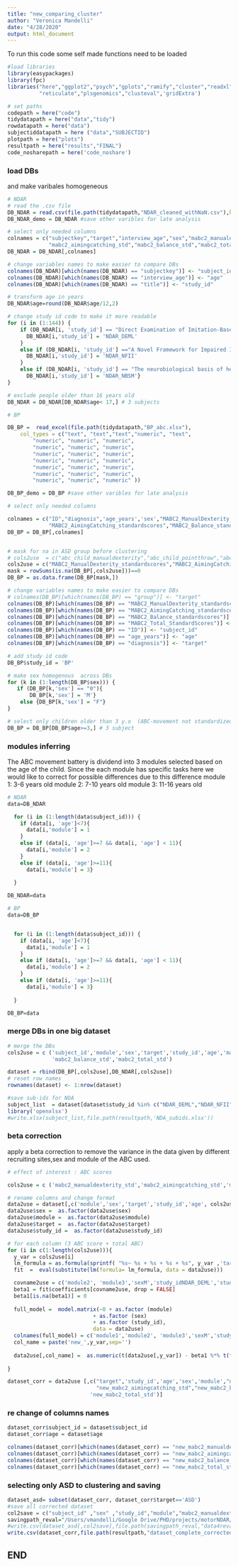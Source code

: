```yaml
---
title: "new_comparing_cluster"
author: "Veronica Mandelli"
date: "4/28/2020"
output: html_document
---
```



To run this code some self made functions need to be loaded
```r
#load libraries
library(easypackages)
library(fpc)
libraries("here","ggplot2","psych","gplots","ramify","cluster","readxl","pracma","MatchIt","grid","amap","gridExtra",
          "reticulate","plsgenomics","clusteval",'gridExtra')

# set paths
codepath = here("code")
tidydatapath = here("data","tidy")
rowdatapath = here("data")
subjectiddatapath = here ("data","SUBJECTID")
plotpath = here("plots")
resultpath = here("results","FINAL")
code_nosharepath = here('code_noshare')
```

### load DBs
and make varibales  homogeneous
```r
# NDAR
# read the .csv file
DB_NDAR = read.csv(file.path(tidydatapath,"NDAR_cleaned_withNaN.csv"),header = TRUE, stringsAsFactors = FALSE)
DB_NDAR_demo = DB_NDAR #save other varibles for late analysis

# select only needed columns
colnames = c("subjectkey","target","interview_age","sex","mabc2_manualdexterity_std",
             "mabc2_aimingcatching_std","mabc2_balance_std","mabc2_total_std",'title')
DB_NDAR = DB_NDAR[,colnames]

# change variables names to make easier to compare DBs
colnames(DB_NDAR)[which(names(DB_NDAR) == "subjectkey")] <- "subject_id"
colnames(DB_NDAR)[which(names(DB_NDAR) == "interview_age")] <- "age"
colnames(DB_NDAR)[which(names(DB_NDAR) == "title")] <- "study_id"

# transform age in years
DB_NDAR$age=round(DB_NDAR$age/12,2)

# change study id code to make it more readable
for (i in (1:144)) {
    if (DB_NDAR[i, 'study_id'] == "Direct Examination of Imitation-Based Learning in Autism"){
      DB_NDAR[i,'study_id'] = 'NDAR_DEML'
    }
    else if (DB_NDAR[i, 'study_id'] =="A Novel Framework for Impaired Imitation in ASD" ){
      DB_NDAR[i,'study_id'] = 'NDAR_NFII'
    }
    else if (DB_NDAR[i, 'study_id'] == "The neurobiological basis of heterogeneous social and motor deficits in ASD"){
      DB_NDAR[i,'study_id'] = 'NDAR_NBSM'}
}

# exclude people older than 16 years old
DB_NDAR = DB_NDAR[DB_NDAR$age< 17,] # 3 subjects

# BP

DB_BP =  read_excel(file.path(tidydatapath,"BP_abc.xlsx"),
    col_types = c("text", "text","text","numeric", "text", 
        "numeric", "numeric", "numeric", 
        "numeric", "numeric", "numeric", 
        "numeric", "numeric", "numeric", 
        "numeric", "numeric", "numeric", 
        "numeric", "numeric", "numeric", 
        "numeric", "numeric", "numeric", 
        "numeric", "numeric", "numeric" ))

DB_BP_demo = DB_BP #save other varibles for late analysis

# select only needed columns

colnames = c("ID","diagnosis",'age_years','sex',"MABC2_ManualDexterity_standardscores",
             "MABC2_AimingCatching_standardscores","MABC2_Balance_standardscores","MABC2_Total_StandardScores")
DB_BP = DB_BP[,colnames]


# mask for na in ASD group before clustering
# cols2use  = c("abc_child_manualdexterity","abc_child_pointthrow","abc_child_balance")
cols2use = c("MABC2_ManualDexterity_standardscores","MABC2_AimingCatching_standardscores","MABC2_Balance_standardscores")
mask = rowSums(is.na(DB_BP[,cols2use]))==0
DB_BP = as.data.frame(DB_BP[mask,])

# change variables names to make easier to compare DBs
# colnames(DB_BP)[which(names(DB_BP) == "group")] <- "target"
colnames(DB_BP)[which(names(DB_BP) == "MABC2_ManualDexterity_standardscores")] <- "mabc2_manualdexterity_std"
colnames(DB_BP)[which(names(DB_BP) == "MABC2_AimingCatching_standardscores")] <- "mabc2_aimingcatching_std"
colnames(DB_BP)[which(names(DB_BP) == "MABC2_Balance_standardscores")] <- "mabc2_balance_std"
colnames(DB_BP)[which(names(DB_BP) == "MABC2_Total_StandardScores")] <- "mabc2_total_std"
colnames(DB_BP)[which(names(DB_BP) == "ID")] <- "subject_id"
colnames(DB_BP)[which(names(DB_BP) == "age_years")] <- "age"
colnames(DB_BP)[which(names(DB_BP) == "diagnosis")] <- "target"

# add study id code
DB_BP$study_id = 'BP'

# make sex homogenous  across DBs
for (k in (1:length(DB_BP$sex))) {
   if (DB_BP[k,'sex'] == "0"){
       DB_BP[k,'sex'] = 'M'}
    else {DB_BP[k,'sex'] = "F"}
}

# select only children older than 3 y.o  (ABC-movement not standardized for younger!)
DB_BP = DB_BP[DB_BP$age>=3,] # 3 subject
```

### modules inferring
The ABC movement battery is dividend into 3 modules selected based on the age of the child. Since the each module has specific tasks here we would like to correct for possible differences due to this difference
module 1: 3-6 years old
module 2: 7-10 years old
module 3: 11-16 years old
```r

# NDAR
data=DB_NDAR

  for (i in (1:length(data$subject_id))) {
    if (data[i, 'age']<7){
      data[i,'module'] = 1
    }
    else if (data[i, 'age']>=7 && data[i, 'age'] < 11){
      data[i,'module'] = 2
    }
    else if (data[i, 'age']>=11){
      data[i,'module'] = 3}
    
  }

DB_NDAR=data

# BP
data=DB_BP


  for (i in (1:length(data$subject_id))) {
    if (data[i, 'age']<7){
      data[i,'module'] = 1
    }
    else if (data[i, 'age']>=7 && data[i, 'age'] < 11){
      data[i,'module'] = 2
    }
    else if (data[i, 'age']>=11){
      data[i,'module'] = 3}
    
  }

DB_BP=data

```

### merge DBs in one big dataset
```r
# merge the DBs
cols2use = c ('subject_id','module','sex','target','study_id','age','mabc2_manualdexterity_std','mabc2_aimingcatching_std',
              'mabc2_balance_std','mabc2_total_std')

dataset = rbind(DB_BP[,cols2use],DB_NDAR[,cols2use])
# reset row names
rownames(dataset) <- 1:nrow(dataset)

#save sub-ids for NDA
subject_list  = dataset[dataset$study_id %in% c("NDAR_DEML","NDAR_NFII","NDAR_NBSM"), c("subject_id","study_id","target")]
library('openxlsx')
#write.xlsx(subject_list,file.path(resultpath,'NDA_subids.xlsx'))
```

### beta correction
apply a beta correction to remove the variance in the data given by different recruiting sites,sex and module of the ABC used.
```r

# effect of interest : ABC scores 

cols2use = c ('mabc2_manualdexterity_std','mabc2_aimingcatching_std','mabc2_balance_std','mabc2_total_std')

# rename columns and change format
data2use = dataset[,c('module','sex','target','study_id','age', cols2use)]
data2use$sex =  as.factor(data2use$sex)
data2use$module =  as.factor(data2use$module)
data2use$target =  as.factor(data2use$target)
data2use$study_id =  as.factor(data2use$study_id)

# for each column (3 ABC score + total ABC)
for (i in c(1:length(cols2use))){
  y_var = cols2use[i]
  lm_formula = as.formula(sprintf( "%s~ %s + %s + %s + %s", y_var ,'target','module','sex','study_id'))
  fit  =  eval(substitute(lm(formula= lm_formula, data = data2use)))

  covname2use = c('module2', 'module3','sexM','study_idNDAR_DEML','study_idNDAR_NBSM','study_idNDAR_NFII')         
  beta1 = fit$coefficients[covname2use, drop = FALSE]
  beta1[is.na(beta1)] = 0
  
  full_model =  model.matrix(~0 + as.factor (module) 
                           + as.factor (sex)
                           + as.factor (study_id),
                           data = data2use)
  colnames(full_model) = c('module1','module2', 'module3','sexM','study_idNDAR_DEML','study_idNDAR_NBSM','study_idNDAR_NFII') 
  col_name = paste('new_',y_var,sep='')
  
  data2use[,col_name] =  as.numeric(t(data2use[,y_var]) - beta1 %*% t(full_model[,covname2use]))
  
}

dataset_corr = data2use [,c("target",'study_id','age','sex','module',"new_mabc2_manualdexterity_std",
                            "new_mabc2_aimingcatching_std","new_mabc2_balance_std" ,
                          'new_mabc2_total_std')]
```

### re change of columns names
```r
dataset_corr$subject_id = dataset$subject_id
dataset_corr$age = dataset$age

colnames(dataset_corr)[which(names(dataset_corr) == "new_mabc2_manualdexterity_std")] <- "mabc2_manualdexterity_std"
colnames(dataset_corr)[which(names(dataset_corr) == "new_mabc2_aimingcatching_std")] <- "mabc2_aimingcatching_std"
colnames(dataset_corr)[which(names(dataset_corr) == "new_mabc2_balance_std")] <- "mabc2_balance_std"
colnames(dataset_corr)[which(names(dataset_corr) == "new_mabc2_total_std")] <- "mabc2_total_std"
```

### selecting only ASD to clustering and saving
```r
dataset_asd= subset(dataset_corr, dataset_corr$target=='ASD')
#save all corrected dataset
col2save = c("subject_id" ,"sex" ,"study_id","module","mabc2_manualdexterity_std", "mabc2_aimingcatching_std", "mabc2_balance_std", "mabc2_total_std")
savingpath_reval="/Users/vmandelli/Google Drive/PHD/projects/motorNDAR/results/REVAL"
#write.csv(dataset_asd[,col2save],file.path(savingpath_reval,"data4reval.csv"))
write.csv(dataset_corr,file.path(resultpath,"dataset_complete_corrected.csv"))
```

## END
